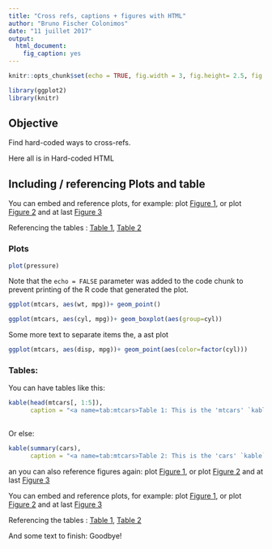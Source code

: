 ```yaml
---
title: "Cross refs, captions + figures with HTML"
author: "Bruno Fischer Colonimos"
date: "11 juillet 2017"
output: 
  html_document:
    fig_caption: yes
---
```


```r
knitr::opts_chunk$set(echo = TRUE, fig.width = 3, fig.height= 2.5, fig.align = "center")
```


```r
library(ggplot2)
library(knitr)

```


## Objective

Find hard-coded ways to cross-refs. 

Here all is in Hard-coded HTML

## Including / referencing  Plots and table

You can embed and reference plots, for example: plot <A HREF=fig:foo>Figure 1</A>, or plot <A HREF=fig:fee>Figure 2</A>  and at last <A HREF=fig:faa>Figure 3</A>

Referencing the tables : <A HREF=#tab:mtcars> Table 1</A>, <A HREF=#tab:cars> Table 2</A>

### Plots

```r
plot(pressure)
```

Note that the `echo = FALSE` parameter was added to the code chunk to prevent printing of the R code that generated the plot.


```r
ggplot(mtcars, aes(wt, mpg))+ geom_point()
```


```r
ggplot(mtcars, aes(cyl, mpg))+ geom_boxplot(aes(group=cyl))
```

Some more text to separate items the, a ast plot

```r
ggplot(mtcars, aes(disp, mpg))+ geom_point(aes(color=factor(cyl)))

```

### Tables:

You can have tables like this:

```r
kable(head(mtcars[, 1:5]), 
      caption = "<a name=tab:mtcars>Table 1: This is the 'mtcars' `kable` table</a>")
      
```


Or else:

```r
kable(summary(cars), 
      caption = "<a name=tab:mtcars>Table 2: This is the 'cars' `kable` table</a>")
```


an you can also reference figures again: plot <A HREF=#fig:foo>Figure 1</A>, or plot <A HREF=#fee>Figure 2</A>  and at last <A HREF=#faa>Figure 3</A>

You can embed and reference plots, for example: plot <A HREF=fig:foo>Figure 1</A>, or plot <A HREF=fig:fee>Figure 2</A>  and at last <A HREF=fig:faa>Figure 3</A>

Referencing the tables : <A HREF=#tab:mtcars> Table 1</A>, <A HREF=#tab:cars> Table 2</A>

And some text to finish: Goodbye!
